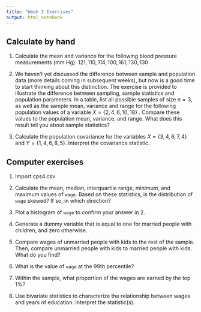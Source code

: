 ```yaml
---
title: "Week 2 Exercises"
output: html_notebook
---
```


## Calculate by hand

1.  Calculate the mean and variance for the following blood pressure measurements (mm Hg): $121, 110, 114, 100, 161, 130, 130$

2.  We haven't yet discussed the difference between sample and population data (more details coming in subsequent weeks), but now is a good time to start thinking about this distinction. The exercise is provided to illustrate the difference between sampling, sample statistics and population parameters. In a table, list all possible samples of size $n = 3$, as well as the sample mean, variance and range for the following population values of a variable $X = \{2,4,6,10,18\}$ . Compare these values to the population mean, variance, and range. What does this result tell you about sample statistics?

3. Calculate the population covariance for the variables $X = \{3,4,6,7,4\}$ and $Y=\{1,4,6,8,5\}$. Interpret the covariance statistic.

## Computer exercises 

1. Import cps4.csv

2. Calculate the mean, median, interquartile range, minimum, and maximum values of `wage`. Based on these statistics, is the distribution of `wage` skewed? If so, in which direction?

3. Plot a histogram of `wage` to confirm your answer in 2. 

4. Generate a dummy variable that is equal to one for married people with children, and zero otherwise. 

5. Compare wages of unmarried people with kids to the rest of the sample. Then, compare unmarried people with kids to married people with kids. What do you find?

6. What is the value of `wage` at the 99th percentile? 

7. Within the sample, what proportion of the wages are earned by the top 1%? 

8. Use bivariate statistics to characterize the relationship between wages and years of education. Interpret the statistic(s).